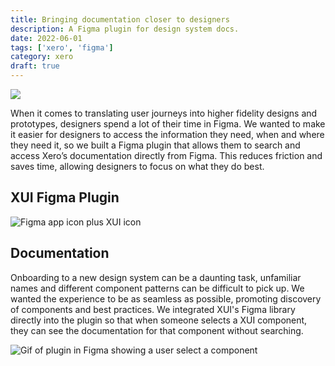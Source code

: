 ```yaml
---
title: Bringing documentation closer to designers
description: A Figma plugin for design system docs.
date: 2022-06-01
tags: ['xero', 'figma']
category: xero
draft: true
---
```


![](xui-plugin-cover.png)

When it comes to translating user journeys into higher fidelity designs and prototypes, designers spend a lot of their time in Figma. We wanted to make it easier for designers to access the information they need, when and where they need it, so we built a Figma plugin that allows them to search and access Xero’s documentation directly from Figma. This reduces friction and saves time, allowing designers to focus on what they do best.

## XUI Figma Plugin

![Figma app icon plus XUI icon](figma+xui.png)

## Documentation

Onboarding to a new design system can be a daunting task, unfamiliar names and different component patterns can be difficult to pick up. We wanted the experience to be as seamless as possible, promoting discovery of components and best practices.
We integrated XUI's Figma library directly into the plugin so that when someone selects a XUI component, they can see the documentation for that component without searching.

![Gif of plugin in Figma showing a user select a component](docs.gif)
